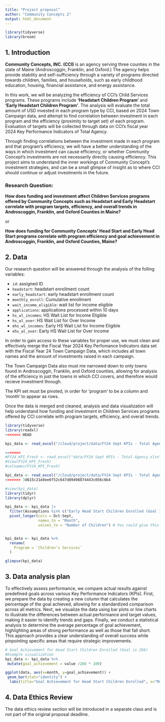 ```yaml
---
title: "Project proposal"
author: "Community Concepts 2"
output: html_document
---
```


```r
library(tidyverse)
library(broom)
```

## 1. Introduction

**Community Concepts, INC. (CCI)** is an agency serving three counties in the state of Maine (Androscoggin, Franklin, and Oxford.) The agency helps provide stability and self-sufficiency through a variety of programs directed towards children, families, and households, such as early childhood education, housing, financial assistance, and energy assistance. 

In this work, we will be analyzing the efficiency of CCI's Child Services programs. These programs include **'Headstart Children Program'** and **'Early Headstart Children Program'**. The analysis will evaluate the total amount of USD invested in each program type by CCI, based on 2024 Town Campaign data, and attempt to find correlation between investment in each program and the efficiency (proximity to target set) of each program. Evaluation of targets will be collected through data on CCI's fiscal year 2024 Key Performance Indicators of Total Agency. 

Through finding correlations between the investment made in each program and that program's efficiency, we will have a better understanding of the ways in which investment can cause efficiency, or whether Community Concept's investments are not necessarily directly causing efficiency. This project aims to understand the inner workings of Community Concept's investment strategies, and can be a small glimpse of insight as to where CCI should continue or adjust investments in the future. 


### Research Question:

**How does funding and investment affect Children Services programs offered by Community Concepts such as Headstart and Early Headstart correlate with program targets, efficiency, and overall trends in Androscoggin, Franklin, and Oxford Counties in Maine?**

or

**How does funding for Community Concepts' Head Start and Early Head Start programs correlate with program efficiency and goal achievement in Androscoggin, Franklin, and Oxford Counties, Maine?**


## 2. Data

Our research question will be answered through the analysis of the folling variables:

- `id`: assigned ID
- `headstart`: headstart enrollment count
- `early_headstart`: early headstart enrollment count
- `monthly_enroll`: Cumulative enrollment
- `wait_income_eligible`: wait list for income eligible
- `applications`: applications processed within 10 days
- `hs_wl_incomes`:  HS Wait List for Income Eligible 
- `hs_wl_over`: HS Wait List for Over Income
- `ehs_wl_incomes`:  Early HS Wait List for Income Eligible 
- `ehs_wl_over`: Early HS Wait List for Over Income


In order to gain access to these variables for proper use, we must clean and effectively merge the Fiscal Year 2024 Key Perfomance Indicators data set with the Fiscal Year 24 Town Campaign Data, which includes all town names and the amount of investments raised in each campaign. 

The Town Campaign Data also must me narrowed down to only towns found in Androscoggin, Franklin, and Oxford counties, allowing for analysis of the efficiency in just the towns in which CCI covers, and therefore would recieve investment through.

The KPI set must be pivoted, in order for 'program' to be a column and 'month' to appear as rows.

Once the data is merged and cleaned, analysis and data visualization will help understand how funding and investment in Children Services programs offered by CCI correlate with program targets, efficiency, and overall trends.


```r
library(tidyverse)
library(readxl)
<<<<<<< HEAD

kpi_data <- read_excel("/cloud/project/data/FY24 Sept KPIs - Total Agency.xlsx")

=======
#FY24_KPI_Fresh <- read_excel("data/FY24 Sept KPIs - Total Agency.xlsx")
#View(FY24_KPI_Fresh)
#colnames(FY24_KPI_Fresh)

kpi_data <- read_excel("/cloud/project/data/FY24 Sept KPIs - Total Agency.xlsx")
>>>>>>> 3d615c21e8ee6f52c647d89498874443c056c6b4

#view(kpi_data)
library(tidyr)
library(dplyr)

kpi_data <- kpi_data |>
  filter(Assumptions %in% c("Early Head Start Children Enrolled (Goal 148)")) |> #Add just the categories you want to look at here. 
  pivot_longer(cols = Oct:Sept, 
               names_to = "Month", 
               values_to = "Number of Children") # You could give this a more informative name e.g. "Number of Children" if that is what it is. 


kpi_data <- kpi_data %>%
  rename(
    Program = `Children's Services`
  )

glimpse(kpi_data)


```



## 3. Data analysis plan

To effectively assess performance, we compare actual results against predefined goals across various Key Performance Indicators (KPIs). First, we prepare the data by creating a new column that calculates the percentage of the goal achieved, allowing for a standardized comparison across all metrics. Next, we visualize the data using bar plots or line charts to illustrate the differences between actual performance and target values, making it easier to identify trends and gaps. Finally, we conduct a statistical analysis to determine the average percentage of goal achievement, highlighting areas of strong performance as well as those that fall short. This approach provides a clear understanding of overall success while pinpointing specific areas that require strategic improvements.

```r
# Goal Achievement for Head Start Children Enrolled (Goal is 266)
#Example visualization
kpi_data <- kpi_data %>%
 mutate(goal_achievement = value /266 * 100)

ggplot(data, aes(x=month, y=goal_achievement)) +
 geom_bar(stat="identity") +
  labs(title="Goal Achievement for Head Start Children Enrolled", x="Month", y="Percentage of Goal Achieved")`

```


## 4. Data Ethics Review

The data ethics review section will be introduced in a separate class and is not part of the original proposal deadline.

